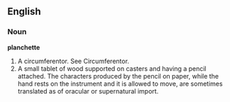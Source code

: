 ==English==

===Noun===

'''planchette'''

#A circumferentor. See Circumferentor.
#A small tablet of wood supported on casters and having a pencil attached. The characters produced by the pencil on paper, while the hand rests on the instrument and it is allowed to move, are sometimes translated as of oracular or supernatural import.